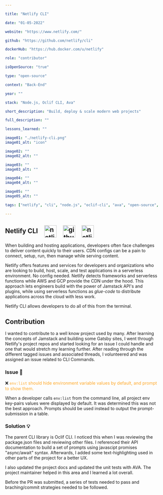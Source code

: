 ```yaml
---

title: "Netlify CLI"

date: "01-05-2022"

website: "https://www.netlify.com/"

github: "https://github.com/netlify/cli"

dockerHub: "https://hub.docker.com/u/netlify"

role: "contributor"

isOpenSource: "true"

type: "open-source"

context: "Back-End"

year: ""

stack: "Node.js, Oclif CLI, Ava"

short_description: "Build, deploy & scale modern web projects"

full_description: ""

lessons_learned: ""

image01: "./netlify-cli.png"
image01_alt: "icon"

image02: ""
image02_alt: ""

image03: ""
image03_alt: ""

image04: ""
image04_alt: ""

image05: ""
image05_alt: ""

tags: ["netlify", "cli", "node.js", "oclif-cli", "ava", "open-source", "contribution", "unit-testing"]

---
```


## Netlify CLI <a href="https://www.netlify.com/products/cli/" target="_blank" rel="noreferrer"> <img style="margin-left: 1rem; vertical-align: middle" src="https://www.vectorlogo.zone/logos/netlify/netlify-icon.svg" alt="netlify cli" width="40" height="auto"/></a> <a href="https://github.com/netlify/cli" target="_blank" rel="noreferrer"> <img style="margin-left: 1rem; vertical-align: middle" src="https://www.vectorlogo.zone/logos/github/github-tile.svg" alt="github repo" width="40" height="auto"/></a> <a href="https://hub.docker.com/u/netlify" target="_blank" rel="noreferrer"> <img style="margin-left: 1rem; vertical-align: middle" src="https://www.docker.com/wp-content/uploads/2022/03/Moby-logo.png" alt="netlify dockerhub" width="auto" height="40"/></a>


  When building and hosting applications, developers often face challenges to deliver content quickly to their users. CDN configs can be a pain to connect, setup, run, then manage while serving content.

  Netlify offers features and services for developers and organizations who are looking to build, host, scale, and test applications in a serverless environment. No config needed. Netlify detects frameworks and serverless functions while AWS and GCP provide the CDN under the hood. This approach lets engineers build with the power of Jamstack API's and plugins, while using serverless functions as *glue-code* to distribute applications across the cloud with less work.

  Netlify CLI allows developers to do all of this from the terminal.

## Contribution

  I wanted to contribute to a well know project used by many. After learning the concepts of Jamstack and building some Gatsby sites, I went through Netlify's project repos and started looking for an issue I could handle and one that would stretch my learning further. After reading through the different tagged issues and associated threads, I volunteered and was assigned an issue related to CLI Commands.

### Issue 🚩

❌ <a style="color: #ffa726; text-decoration: none" href="https://github.com/netlify/cli/issues/3579" target="_blank" rel="noreferrer"> `env:list` should hide environment variable values by default, and prompt to show them.</a>

  When a developer calls `env:list` from the command line, all project env key-pairs values were displayed by default. It was determined this was not the best approach. Prompts should be used instead to output the prompt-submission in a table.

### Solution 💡

  The parent CLI library is Oclif CLI. I noticed this when I was reviewing the package.json files and reviewing other files. I referenced their API documentation to build a set of prompts using javascipt promises "async/await" syntax. Afterwards, I added some text-highlighting used in other parts of the project for a better UX.

  I also updated the project docs and updated the unit tests with AVA. The project maintainer helped in this area and I learned a lot overall.

  Before the PR was submitted, a series of tests needed to pass and braching/commit strategies needed to be followed.



